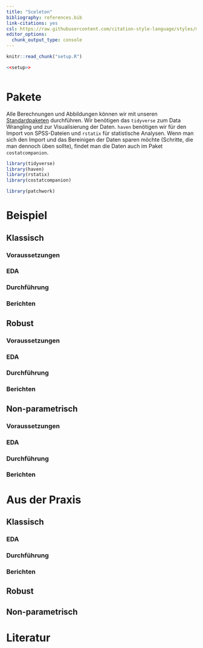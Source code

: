 ```yaml
---
title: "Sceleton"
bibliography: references.bib
link-citations: yes
csl: https://raw.githubusercontent.com/citation-style-language/styles/master/apa.csl
editor_options: 
  chunk_output_type: console
---
```


```r
knitr::read_chunk("setup.R")
```

```r
<<setup>>
```

![]()

# Pakete 
Alle Berechnungen und Abbildungen können wir mit unseren [Standardpaketen](pakete.html) durchführen. Wir benötigen das `tidyverse` zum Data Wrangling und zur Visualisierung der Daten. `haven` benötigen wir für den Import von SPSS-Dateien und `rstatix` für statistische Analysen. Wenn man sich den Import und das Bereinigen der Daten sparen möchte (Schritte, die man dennoch üben sollte), findet man die Daten auch im Paket `costatcompanion`.

```r
library(tidyverse)
library(haven)
library(rstatix)
library(costatcompanion)
```

```r
library(patchwork)
```

# Beispiel
## Klassisch
### Voraussetzungen
### EDA
### Durchführung
### Berichten

## Robust
### Voraussetzungen
### EDA
### Durchführung
### Berichten

## Non-parametrisch
### Voraussetzungen
### EDA
### Durchführung
### Berichten


# Aus der Praxis
## Klassisch
### EDA
### Durchführung
### Berichten

## Robust

## Non-parametrisch


# Literatur
